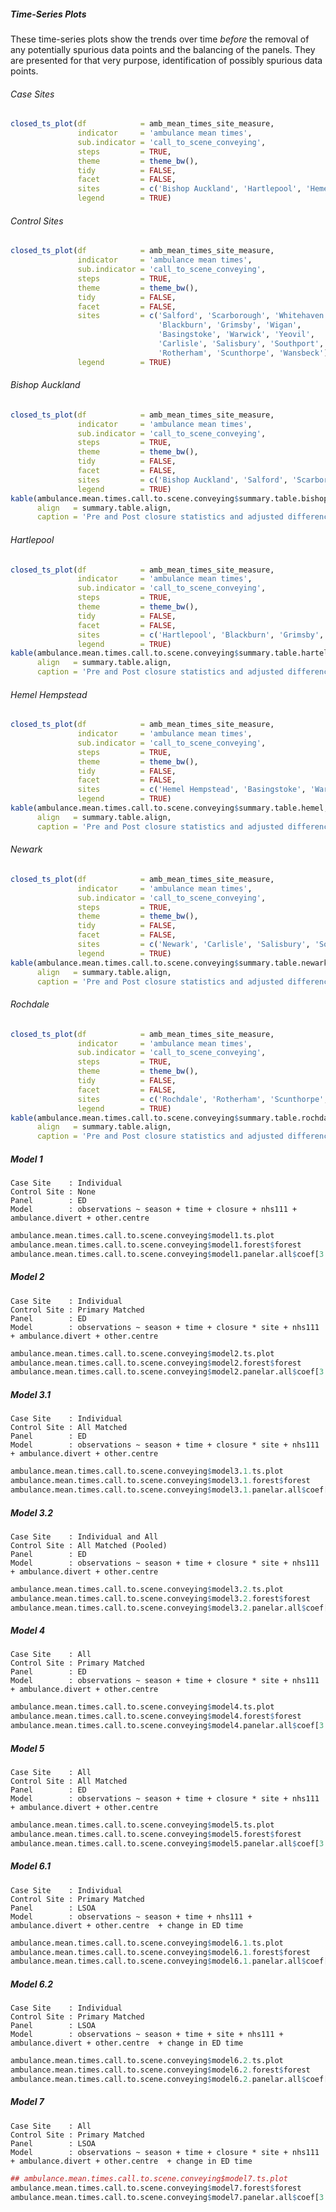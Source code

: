##### Time-Series Plots

These time-series plots show the trends over time *before* the removal of any potentially spurious data points and the balancing of the panels.  They are presented for that very purpose, identification of possibly spurious data points.

###### Case Sites

```r
closed_ts_plot(df            = amb_mean_times_site_measure,
               indicator     = 'ambulance mean times',
               sub.indicator = 'call_to_scene_conveying',
               steps         = TRUE,
               theme         = theme_bw(),
               tidy          = FALSE,
               facet         = FALSE,
               sites         = c('Bishop Auckland', 'Hartlepool', 'Hemel Hempstead', 'Newark', 'Rochdale'),
               legend        = TRUE)
```

###### Control Sites

```r
closed_ts_plot(df            = amb_mean_times_site_measure,
               indicator     = 'ambulance mean times',
               sub.indicator = 'call_to_scene_conveying',
               steps         = TRUE,
               theme         = theme_bw(),
               tidy          = FALSE,
               facet         = FALSE,
               sites         = c('Salford', 'Scarborough', 'Whitehaven',
                                 'Blackburn', 'Grimsby', 'Wigan',
                                 'Basingstoke', 'Warwick', 'Yeovil',
                                 'Carlisle', 'Salisbury', 'Southport',
                                 'Rotherham', 'Scunthorpe', 'Wansbeck'),
               legend        = TRUE)
```

###### Bishop Auckland

```r
closed_ts_plot(df            = amb_mean_times_site_measure,
               indicator     = 'ambulance mean times',
               sub.indicator = 'call_to_scene_conveying',
               steps         = TRUE,
               theme         = theme_bw(),
               tidy          = FALSE,
               facet         = FALSE,
               sites         = c('Bishop Auckland', 'Salford', 'Scarborough', 'Whitehaven'),
               legend        = TRUE)
kable(ambulance.mean.times.call.to.scene.conveying$summary.table.bishop,
      align   = summary.table.align,
      caption = 'Pre and Post closure statistics and adjusted differences from the nine models tested in the Bishop Auckland cohort.')

```

###### Hartlepool

```r
closed_ts_plot(df            = amb_mean_times_site_measure,
               indicator     = 'ambulance mean times',
               sub.indicator = 'call_to_scene_conveying',
               steps         = TRUE,
               theme         = theme_bw(),
               tidy          = FALSE,
               facet         = FALSE,
               sites         = c('Hartlepool', 'Blackburn', 'Grimsby', 'Wigan'),
               legend        = TRUE)
kable(ambulance.mean.times.call.to.scene.conveying$summary.table.hartelpool,
      align   = summary.table.align,
      caption = 'Pre and Post closure statistics and adjusted differences from the nine models tested in the Hartlepool cohort.')

```

###### Hemel Hempstead

```r
closed_ts_plot(df            = amb_mean_times_site_measure,
               indicator     = 'ambulance mean times',
               sub.indicator = 'call_to_scene_conveying',
               steps         = TRUE,
               theme         = theme_bw(),
               tidy          = FALSE,
               facet         = FALSE,
               sites         = c('Hemel Hempstead', 'Basingstoke', 'Warwick', 'Yeovil'),
               legend        = TRUE)
kable(ambulance.mean.times.call.to.scene.conveying$summary.table.hemel,
      align   = summary.table.align,
      caption = 'Pre and Post closure statistics and adjusted differences from the nine models tested in the Hemel Hempstead cohort.')

```

###### Newark

```r
closed_ts_plot(df            = amb_mean_times_site_measure,
               indicator     = 'ambulance mean times',
               sub.indicator = 'call_to_scene_conveying',
               steps         = TRUE,
               theme         = theme_bw(),
               tidy          = FALSE,
               facet         = FALSE,
               sites         = c('Newark', 'Carlisle', 'Salisbury', 'Southport'),
               legend        = TRUE)
kable(ambulance.mean.times.call.to.scene.conveying$summary.table.newark,
      align   = summary.table.align,
      caption = 'Pre and Post closure statistics and adjusted differences from the nine models tested in the Newark cohort.')

```

###### Rochdale

```r
closed_ts_plot(df            = amb_mean_times_site_measure,
               indicator     = 'ambulance mean times',
               sub.indicator = 'call_to_scene_conveying',
               steps         = TRUE,
               theme         = theme_bw(),
               tidy          = FALSE,
               facet         = FALSE,
               sites         = c('Rochdale', 'Rotherham', 'Scunthorpe', 'Wansbeck'),
               legend        = TRUE)
kable(ambulance.mean.times.call.to.scene.conveying$summary.table.rochdale,
      align   = summary.table.align,
      caption = 'Pre and Post closure statistics and adjusted differences from the nine models tested in the Rochdale cohort.')

```


##### Model 1
`Case Site    : Individual`\
`Control Site : None`\
`Panel        : ED`\
`Model        : observations ~ season + time + closure + nhs111 + ambulance.divert + other.centre `\

```r
ambulance.mean.times.call.to.scene.conveying$model1.ts.plot
ambulance.mean.times.call.to.scene.conveying$model1.forest$forest
ambulance.mean.times.call.to.scene.conveying$model1.panelar.all$coef[3:ncol(ambulance.mean.times.call.to.scene.conveying$model1.panelar.all$coef)] %>% kable(caption = ambulance.mean.times.call.to.scene.conveying$model1.panelar.all$caption)
```

##### Model 2

`Case Site    : Individual`\
`Control Site : Primary Matched`\
`Panel        : ED`\
`Model        : observations ~ season + time + closure * site + nhs111 + ambulance.divert + other.centre `\

```r
ambulance.mean.times.call.to.scene.conveying$model2.ts.plot
ambulance.mean.times.call.to.scene.conveying$model2.forest$forest
ambulance.mean.times.call.to.scene.conveying$model2.panelar.all$coef[3:ncol(ambulance.mean.times.call.to.scene.conveying$model2.panelar.all$coef)] %>% kable(caption = ambulance.mean.times.call.to.scene.conveying$model2.panelar.all$caption)
```

##### Model 3.1

`Case Site    : Individual`\
`Control Site : All Matched`\
`Panel        : ED`\
`Model        : observations ~ season + time + closure * site + nhs111 + ambulance.divert + other.centre `\

```r
ambulance.mean.times.call.to.scene.conveying$model3.1.ts.plot
ambulance.mean.times.call.to.scene.conveying$model3.1.forest$forest
ambulance.mean.times.call.to.scene.conveying$model3.1.panelar.all$coef[3:ncol(ambulance.mean.times.call.to.scene.conveying$model3.1.panelar.all$coef)] %>% kable(caption = ambulance.mean.times.call.to.scene.conveying$model3.1.panelar.all$caption)
```

##### Model 3.2

`Case Site    : Individual and All`\
`Control Site : All Matched (Pooled)`\
`Panel        : ED`\
`Model        : observations ~ season + time + closure * site + nhs111 + ambulance.divert + other.centre`\

```r
ambulance.mean.times.call.to.scene.conveying$model3.2.ts.plot
ambulance.mean.times.call.to.scene.conveying$model3.2.forest$forest
ambulance.mean.times.call.to.scene.conveying$model3.2.panelar.all$coef[3:ncol(ambulance.mean.times.call.to.scene.conveying$model3.2.panelar.all$coef)] %>% kable(caption = ambulance.mean.times.call.to.scene.conveying$model3.2.panelar.all$caption)
```

##### Model 4

`Case Site    : All`\
`Control Site : Primary Matched`\
`Panel        : ED`\
`Model        : observations ~ season + time + closure * site + nhs111 + ambulance.divert + other.centre `\

```r
ambulance.mean.times.call.to.scene.conveying$model4.ts.plot
ambulance.mean.times.call.to.scene.conveying$model4.forest$forest
ambulance.mean.times.call.to.scene.conveying$model4.panelar.all$coef[3:ncol(ambulance.mean.times.call.to.scene.conveying$model4.panelar.all$coef)] %>% kable(caption = ambulance.mean.times.call.to.scene.conveying$model4.panelar.all$caption)
```

##### Model 5

`Case Site    : All`\
`Control Site : All Matched`\
`Panel        : ED`\
`Model        : observations ~ season + time + closure * site + nhs111 + ambulance.divert + other.centre `\


```r
ambulance.mean.times.call.to.scene.conveying$model5.ts.plot
ambulance.mean.times.call.to.scene.conveying$model5.forest$forest
ambulance.mean.times.call.to.scene.conveying$model5.panelar.all$coef[3:ncol(ambulance.mean.times.call.to.scene.conveying$model5.panelar.all$coef)] %>% kable(caption = ambulance.mean.times.call.to.scene.conveying$model5.panelar.all$caption)
```

##### Model 6.1

`Case Site    : Individual`\
`Control Site : Primary Matched`\
`Panel        : LSOA`\
`Model        : observations ~ season + time + nhs111 + ambulance.divert + other.centre  + change in ED time`\

```r
ambulance.mean.times.call.to.scene.conveying$model6.1.ts.plot
ambulance.mean.times.call.to.scene.conveying$model6.1.forest$forest
ambulance.mean.times.call.to.scene.conveying$model6.1.panelar.all$coef[3:ncol(ambulance.mean.times.call.to.scene.conveying$model6.1.panelar.all$coef)] %>% kable(caption = ambulance.mean.times.call.to.scene.conveying$model6.1.panelar.all$caption)
```

##### Model 6.2

`Case Site    : Individual`\
`Control Site : Primary Matched`\
`Panel        : LSOA`\
`Model        : observations ~ season + time + site + nhs111 + ambulance.divert + other.centre  + change in ED time`\

```r
ambulance.mean.times.call.to.scene.conveying$model6.2.ts.plot
ambulance.mean.times.call.to.scene.conveying$model6.2.forest$forest
ambulance.mean.times.call.to.scene.conveying$model6.2.panelar.all$coef[3:ncol(ambulance.mean.times.call.to.scene.conveying$model6.2.panelar.all$coef)] %>% kable(caption = ambulance.mean.times.call.to.scene.conveying$model6.2.panelar.all$caption)
```

##### Model 7

`Case Site    : All`\
`Control Site : Primary Matched`\
`Panel        : LSOA`\
`Model        : observations ~ season + time + closure * site + nhs111 + ambulance.divert + other.centre  + change in ED time`\

```r
## ambulance.mean.times.call.to.scene.conveying$model7.ts.plot
ambulance.mean.times.call.to.scene.conveying$model7.forest$forest
ambulance.mean.times.call.to.scene.conveying$model7.panelar.all$coef[3:ncol(ambulance.mean.times.call.to.scene.conveying$model7.panelar.all$coef)] %>% kable(caption = ambulance.mean.times.call.to.scene.conveying$model7.panelar.all$caption)
```

